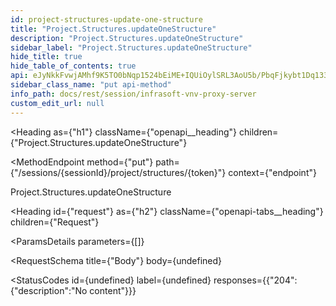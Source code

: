 ```yaml
---
id: project-structures-update-one-structure
title: "Project.Structures.updateOneStructure"
description: "Project.Structures.updateOneStructure"
sidebar_label: "Project.Structures.updateOneStructure"
hide_title: true
hide_table_of_contents: true
api: eJyNkkFvwjAMhf9K5TO0bNqp1524bEiME+IQUiOylSRL3AoU5b/PbqFjkybt1Dq133v+mgTOY1BknF02UMMquHfUVK4pdJq6gLHsfKMIXy1OZzAD/uCdjRihTvC4eJJHg1EH40WLlV5coZ0ltAQ5zyCi7oKhC9Tb3Qy8CuqEhCGO9c/R/4ZghaOT1L4jEFE6clFxqshCsUrXt2WTKz9qVnHSrBK5D7QZJFzoxywJutCKCOTdd+i1PuJp2JU3MfbgZF0y1CK3ch1UdAea97afs8/5Mh8FWVlkx6UeykW5gN+rLm/DxTBYjIMl97VGIwMWJ8uspHf9DOwvVJUmCcOVd5FOyt61/UmvYHzFPb8fUXihi5d5wjNVvlXGituAI13ZbuHGlqfria6wH02F5WQrPQNiYJRHzikCKe1VxE1oc5bjzw7D9U70Khi1F6TbXb77uavNG9+gL8L88IY=
sidebar_class_name: "put api-method"
info_path: docs/rest/session/infrasoft-vnv-proxy-server
custom_edit_url: null
---
```



<Heading
  as={"h1"}
  className={"openapi__heading"}
  children={"Project.Structures.updateOneStructure"}
>
</Heading>

<MethodEndpoint
  method={"put"}
  path={"/sessions/{sessionId}/project/structures/{token}"}
  context={"endpoint"}
>
  
</MethodEndpoint>



Project.Structures.updateOneStructure

<Heading
  id={"request"}
  as={"h2"}
  className={"openapi-tabs__heading"}
  children={"Request"}
>
</Heading>

<ParamsDetails
  parameters={[]}
>
  
</ParamsDetails>

<RequestSchema
  title={"Body"}
  body={undefined}
>
  
</RequestSchema>

<StatusCodes
  id={undefined}
  label={undefined}
  responses={{"204":{"description":"No content"}}}
>
  
</StatusCodes>


      
